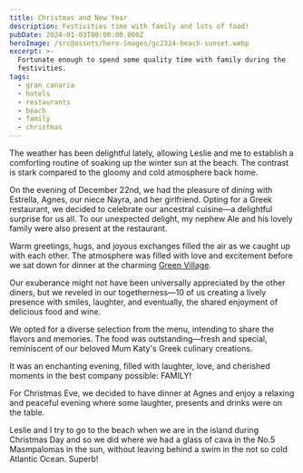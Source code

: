 ```yaml
---
title: Christmas and New Year
description: Festivities time with family and lots of food!
pubDate: 2024-01-03T00:00:00.000Z
heroImage: /src@assets/hero-images/gc2324-beach-sunset.webp
excerpt: >-
  Fortunate enough to spend some quality time with family during the
  festivities.
tags:
  - gran canaria
  - hotels
  - restaurants
  - beach
  - family
  - christmas
---
```


The weather has been delightful lately, allowing Leslie and me to establish a comforting routine of soaking up the winter sun at the beach. The contrast is stark compared to the gloomy and cold atmosphere back home.

On the evening of December 22nd, we had the pleasure of dining with Estrella, Agnes, our niece Nayra, and her girlfriend. Opting for a Greek restaurant, we decided to celebrate our ancestral cuisine—a delightful surprise for us all. To our unexpected delight, my nephew Ale and his lovely family were also present at the restaurant.

Warm greetings, hugs, and joyous exchanges filled the air as we caught up with each other. The atmosphere was filled with love and excitement before we sat down for dinner at the charming [Green Village](https://www.sabordegrecia.com).

Our exuberance might not have been universally appreciated by the other diners, but we reveled in our togetherness—10 of us creating a lively presence with smiles, laughter, and eventually, the shared enjoyment of delicious food and wine.

We opted for a diverse selection from the menu, intending to share the flavors and memories. The food was outstanding—fresh and special, reminiscent of our beloved Mum Katy's Greek culinary creations.

It was an enchanting evening, filled with laughter, love, and cherished moments in the best company possible: FAMILY!

For Christmas Eve, we decided to have dinner at Agnes and enjoy a relaxing and peaceful evening where some laughter, presents and drinks were on the table.

Leslie and I try to go to the beach when we are in the island during Christmas Day and so we did where we had a glass of cava in the No.5 Masmpalomas in the sun, without leaving behind a swim in the not so cold Atlantic Ocean. Superb!
